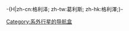 -{H|zh-cn:格利泽; zh-tw:葛利斯; zh-hk:格利澤;}-
{{Navbox
| name  = Gliese 667
| title = [[格利泽667]][[行星系]]
|listclass = hlist
| style = width:auto;
| list1 = <imagemap>
Image:Gliese667.png|598px
#格利泽667A
circle 0 0 90 35 [[格利泽667#格利泽667C|格利泽667C]]
#格利泽667Cb
circle 135 18 5 [[格利泽667Cb]]
#格利泽667Ch
circle 150 18 2 [[格利泽667Ch]]
#格利泽667Cc
circle 165 18 5 [[格利泽667Cc]]
#格利泽667Cf
circle 180 18 3 [[格利泽667Cf]]
#格利泽667Ce
circle 210 18 4 [[格利泽667Ce]]
#格利泽667Cd
circle 240 18 5 [[格利泽667Cd]]
#格利泽667Cg
circle 270 18 5 [[格利泽667Cg]]
#格利泽667A
circle 370 18 50 [[格利泽667#格利泽667A|格利泽667A]]
#格利泽667B
circle 520 18 50 [[格利泽667#格利泽667B|格利泽667B]]
desc none
</imagemap>
| list2 =
* '''[[格利泽667#格利泽667A|格利泽667A]]'''
* '''[[格利泽667#格利泽667B|格利泽667B]]'''
* '''[[格利泽667#格利泽667C|格利泽667C]]'''
| list3 =
* [[格利泽667Cb]]
* （[[格利泽667Ch]]）
* [[格利泽667Cc]]
* [[格利泽667Cf]]
* [[格利泽667Ce]]
* [[格利泽667Cd]]
* [[格利泽667Cg]]
| state = {{{state|uncollapsed}}}
}}<noinclude>
[[Category:系外行星的导航盒]]

</noinclude>